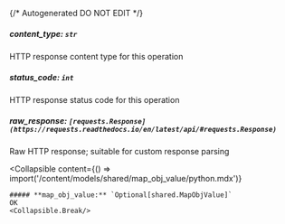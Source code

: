 {/* Autogenerated DO NOT EDIT  */}

##### **content_type:** `str`
HTTP response content type for this operation

##### **status_code:** `int`
HTTP response status code for this operation

##### **raw_response:** `[requests.Response](https://requests.readthedocs.io/en/latest/api/#requests.Response)`
Raw HTTP response; suitable for custom response parsing

<Collapsible
    content={() => import('/content/models/shared/map_obj_value/python.mdx')}
>
    ##### **map_obj_value:** `Optional[shared.MapObjValue]`
    OK
    <Collapsible.Break/>
</Collapsible>

